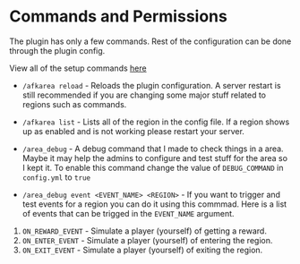 # Commands and Permissions

The plugin has only a few commands. Rest of the configuration can be done through the plugin config.


View all of the setup commands [here](/config/creating_areas)


* `/afkarea reload` - Reloads the plugin configuration. A server restart is still recommended
if you are changing some major stuff related to regions such as commands.

* `/afkarea list` - Lists all of the region in the config file. If a region shows up as enabled and is not working
please restart your server.

* `/area_debug` - A debug command that I made to check things in a area. Maybe it may help the admins to configure and test stuff for the area so I kept it.
To enable this command change the value of `DEBUG_COMMAND` in `config.yml` to `true`

* `/area_debug event <EVENT_NAME> <REGION>` - If you want to trigger and test events for a region you can do it using this commmad.
Here is a list of events that can be trigged in the `EVENT_NAME` argument.

1. `ON_REWARD_EVENT` - Simulate a player (yourself) of getting a reward.
2. `ON_ENTER_EVENT` - Simulate a player (yourself) of entering the region.
3. `ON_EXIT_EVENT` - Simulate a player (yourself) of exiting the region.